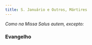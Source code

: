 ```yaml
---
title: S. Januário e Outros, Mártires
---
```


<em>Como na Missa Salus autem, excepto:</em>


<LinkCard
  href="/missal/comum/8muitosmartires3"
  title="Muitos Mártires - Missa Salus autem"
/>

### Evangelho

<LinkCard
  href="/missal/comum/8muitosmartires3#evangelho2"
  title="Muitos Mártires - Missa Salus autem"
/>
